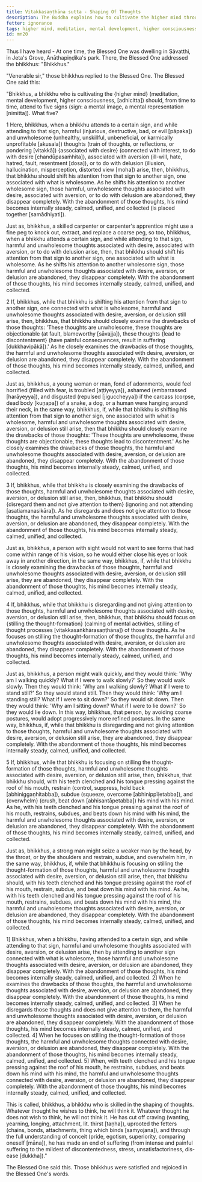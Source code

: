 ```yaml
---
title: Vitakkasaṇṭhāna sutta - Shaping Of Thoughts
description: The Buddha explains how to cultivate the higher mind through similes whenever a harmful or unwholesome thought associated with desire, aversion, or delusion arises. Applying these five methods in a gradual sequence leads to abandoning of unwholesome thoughts, and to steadiness, calming, unification and collectedness of the mind.
fetter: ignorance
tags: higher mind, meditation, mental development, higher consciousness, shaping of thoughts, simile, mn, mn1-50
id: mn20
---
```


Thus I have heard - At one time, the Blessed One was dwelling in Sāvatthi, in Jeta's Grove, Anāthapiṇḍika's park. There, the Blessed One addressed the bhikkhus: "Bhikkhus."

"Venerable sir," those bhikkhus replied to the Blessed One. The Blessed One said this:

"Bhikkhus, a bhikkhu who is cultivating the \{higher mind} (meditation, mental development, higher consciousness, [adhicitta]) should, from time to time, attend to five signs (sign: a mental image, a mental representation [nimitta]). What five?

1 Here, bhikkhus, when a bhikkhu attends to a certain sign, and while attending to that sign, harmful (injurious, destructive, bad, or evil [pāpaka]) and unwholesome (unhealthy, unskillful, unbeneficial, or karmically unprofitable [akusala]) thoughts (train of thoughts, or reflections, or pondering [vitakkā]) \{associated with desire} (connected with interest, to do with desire [chandūpasaṁhita]), associated with aversion (ill-will, hate, hatred, fault, resentment [dosa]), or to do with delusion (illusion, hallucination, misperception, distorted view [moha]) arise, then, bhikkhus, that bhikkhu should shift his attention from that sign to another sign, one associated with what is wholesome. As he shifts his attention to another wholesome sign, those harmful, unwholesome thoughts associated with desire, associated with aversion, or to do with delusion are abandoned, they disappear completely. With the abandonment of those thoughts, his mind becomes internally steady, calmed, unified, and collected (is placed together [samādhiyati]).

Just as, bhikkhus, a skilled carpenter or carpenter's apprentice might use a fine peg to knock out, extract, and replace a coarse peg, so too, bhikkhus, when a bhikkhu attends a certain sign, and while attending to that sign, harmful and unwholesome thoughts associated with desire, associated with aversion, or to do with delusion arise, then, that bhikkhu should shift his attention from that sign to another sign, one associated with what is wholesome. As he shifts his attention to another wholesome sign, those harmful and unwholesome thoughts associated with desire, aversion, or delusion are abandoned, they disappear completely. With the abandonment of those thoughts, his mind becomes internally steady, calmed, unified, and collected.

2 If, bhikkhus, while that bhikkhu is shifting his attention from that sign to another sign, one connected with what is wholesome, harmful and unwholesome thoughts associated with desire, aversion, or delusion still arise, then, bhikkhus, that bhikkhu should closely examine the drawbacks of those thoughts: 'These thoughts are unwholesome, these thoughts are objectionable (at fault, blameworthy [sāvajja]), these thoughts \{lead to discontentment} (have painful consequences, result in suffering [dukkhavipākā]).' As he closely examines the drawbacks of those thoughts, the harmful and unwholesome thoughts associated with desire, aversion, or delusion are abandoned, they disappear completely. With the abandonment of those thoughts, his mind becomes internally steady, calmed, unified, and collected.

Just as, bhikkhus, a young woman or man, fond of adornments, would feel horrified (filled with fear, is troubled [aṭṭiyeyya]), ashamed (embarrassed [harāyeyya]), and disgusted (repulsed [jiguccheyya]) if the carcass (corpse, dead body [kuṇapa]) of a snake, a dog, or a human were hanging around their neck, in the same way, bhikkhus, if, while that bhikkhu is shifting his attention from that sign to another sign, one associated with what is wholesome, harmful and unwholesome thoughts associated with desire, aversion, or delusion still arise, then that bhikkhu should closely examine the drawbacks of those thoughts: 'These thoughts are unwholesome, these thoughts are objectionable, these thoughts lead to discontentment.' As he closely examines the drawbacks of those thoughts, the harmful and unwholesome thoughts associated with desire, aversion, or delusion are abandoned, they disappear completely. With the abandonment of those thoughts, his mind becomes internally steady, calmed, unified, and collected.

3 If, bhikkhus, while that bhikkhu is closely examining the drawbacks of those thoughts, harmful and unwholesome thoughts associated with desire, aversion, or delusion still arise, then, bhikkhus, that bhikkhu should \{disregard them and not give attention to them} (ignoring and not attending [asatiamanasikāra]). As he disregards and does not give attention to those thoughts, the harmful and unwholesome thoughts associated with desire, aversion, or delusion are abandoned, they disappear completely. With the abandonment of those thoughts, his mind becomes internally steady, calmed, unified, and collected.

Just as, bhikkhus, a person with sight would not want to see forms that had come within range of his vision, so he would either close his eyes or look away in another direction, in the same way, bhikkhus, if, while that bhikkhu is closely examining the drawbacks of those thoughts, harmful and unwholesome thoughts associated with desire, aversion, or delusion still arise, they are abandoned, they disappear completely. With the abandonment of those thoughts, his mind becomes internally steady, calmed, unified, and collected.

4 If, bhikkhus, while that bhikkhu is disregarding and not giving attention to those thoughts, harmful and unwholesome thoughts associated with desire, aversion, or delusion still arise, then, bhikkhus, that bhikkhu should focus on \{stilling the thought-formation} (calming of mental activities, stilling of thought processes [vitakkasaṅkhārasaṇṭhāna]) of those thoughts. As he focuses on stilling the thought-formation of those thoughts, the harmful and unwholesome thoughts associated with desire, aversion, or delusion are abandoned, they disappear completely. With the abandonment of those thoughts, his mind becomes internally steady, calmed, unified, and collected.

Just as, bhikkhus, a person might walk quickly, and they would think: 'Why am I walking quickly? What if I were to walk slowly?' So they would walk slowly. Then they would think: 'Why am I walking slowly? What if I were to stand still?' So they would stand still. Then they would think: 'Why am I standing still? What if I were to sit down?' So they would sit down. Then they would think: 'Why am I sitting down? What if I were to lie down?' So they would lie down. In this way, bhikkhus, that person, by avoiding coarse postures, would adopt progressively more refined postures. In the same way, bhikkhus, if, while that bhikkhu is disregarding and not giving attention to those thoughts, harmful and unwholesome thoughts associated with desire, aversion, or delusion still arise, they are abandoned, they disappear completely. With the abandonment of those thoughts, his mind becomes internally steady, calmed, unified, and collected.

5 If, bhikkhus, while that bhikkhu is focusing on stilling the thought-formation of those thoughts, harmful and unwholesome thoughts associated with desire, aversion, or delusion still arise, then, bhikkhus, that bhikkhu should, with his teeth clenched and his tongue pressing against the roof of his mouth, restrain (control, suppress, hold back [abhiniggaṇhitabba]), subdue (squeeze, overcome [abhinippīḷetabba]), and \{overwhelm} (crush, beat down [abhisantāpetabba]) his mind with his mind. As he, with his teeth clenched and his tongue pressing against the roof of his mouth, restrains, subdues, and beats down his mind with his mind, the harmful and unwholesome thoughts associated with desire, aversion, or delusion are abandoned, they disappear completely. With the abandonment of those thoughts, his mind becomes internally steady, calmed, unified, and collected.

Just as, bhikkhus, a strong man might seize a weaker man by the head, by the throat, or by the shoulders and restrain, subdue, and overwhelm him, in the same way, bhikkhus, if, while that bhikkhu is focusing on stilling the thought-formation of those thoughts, harmful and unwholesome thoughts associated with desire, aversion, or delusion still arise, then, that bhikkhu should, with his teeth clenched and his tongue pressing against the roof of his mouth, restrain, subdue, and beat down his mind with his mind. As he, with his teeth clenched and his tongue pressing against the roof of his mouth, restrains, subdues, and beats down his mind with his mind, the harmful and unwholesome thoughts associated with desire, aversion, or delusion are abandoned, they disappear completely. With the abandonment of those thoughts, his mind becomes internally steady, calmed, unified, and collected.

1] Bhikkhus, when a bhikkhu, having attended to a certain sign, and while attending to that sign, harmful and unwholesome thoughts associated with desire, aversion, or delusion arise, then by attending to another sign connected with what is wholesome, those harmful and unwholesome thoughts associated with desire, aversion, or delusion are abandoned, they disappear completely. With the abandonment of those thoughts, his mind becomes internally steady, calmed, unified, and collected. 2] When he examines the drawbacks of those thoughts, the harmful and unwholesome thoughts associated with desire, aversion, or delusion are abandoned, they disappear completely. With the abandonment of those thoughts, his mind becomes internally steady, calmed, unified, and collected. 3] When he disregards those thoughts and does not give attention to them, the harmful and unwholesome thoughts associated with desire, aversion, or delusion are abandoned, they disappear completely. With the abandonment of those thoughts, his mind becomes internally steady, calmed, unified, and collected. 4] When he focuses on stilling the thought-formation of those thoughts, the harmful and unwholesome thoughts connected with desire, aversion, or delusion are abandoned, they disappear completely. With the abandonment of those thoughts, his mind becomes internally steady, calmed, unified, and collected. 5] When, with teeth clenched and his tongue pressing against the roof of his mouth, he restrains, subdues, and beats down his mind with his mind, the harmful and unwholesome thoughts connected with desire, aversion, or delusion are abandoned, they disappear completely. With the abandonment of those thoughts, his mind becomes internally steady, calmed, unified, and collected.

This is called, bhikkhus, a bhikkhu who is skilled in the shaping of thoughts. Whatever thought he wishes to think, he will think it. Whatever thought he does not wish to think, he will not think it. He has cut off craving (wanting, yearning, longing, attachment, lit. thirst [taṇha]), uprooted the fetters (chains, bonds, attachments, thing which binds [saṁyojana]), and through the full understanding of conceit (pride, egotism, superiority, comparing oneself [māna]), he has made an end of suffering (from intense and painful suffering to the mildest of discontentedness, stress, unsatisfactoriness, dis-ease [dukkha])."

The Blessed One said this. Those bhikkhus were satisfied and rejoiced in the Blessed One's words.